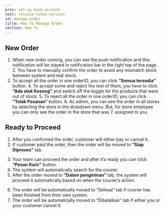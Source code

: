```yaml
---
prev: set-up-bank-account
next: release-notes-version
id: manage-order
title: How To Manage Order
section: How To
---
```


<YoutubeEmbedWrapper>
  <YoutubeEmbed
    id="rz8yh7mZVpg"
    params="v=rz8yh7mZVpg&list=PLy86Ve1I7c3iZrOzmqE16D0ZVIjoDFRQw"
    title="Qios: How to Manage Order"
  />
</YoutubeEmbedWrapper>

## New Order

<ImageWrapper>
  <FigureImage
    src="/assets/images/products/qios/image14.webp"
    alt="Qios Illustration"
    layout="responsive"
    width={720}
    height={415}
    caption={{ title: 'Figure 1.', description: 'Order Page' }}
  />
</ImageWrapper>

1. When new order coming, you can see the push notification and this notification will be stayed in notification bar in the
   right top of the page. 2. You have to manually confirm the order to avoid any mismatch stock between system and real stock.
2. To accept all the order in one orderID, you can click **“Semua tersedia”** button. 4. To accept some and reject the rest
   of them, you have to click **“Ada stok Kosong”** and switch off the toggle for the products that were out of stock. 5. To
   reject all the order in one orderID, you can click **“Tolak Pesanan”** button. 6. As admin, you can see the order in all
   stores by selecting the store in the dropdown menu. But, for store employee you can only see the order in the store that
   was 7. assigned to you.

## Ready to Proceed

1. After you confirmed the order, customer will either pay or cancel it.
2. If customer paid the order, then the order will be moved to **“Siap Diproses”** tab.

<ImageWrapper>
  <FigureImage
    src="/assets/images/products/qios/image15.webp"
    alt="Qios Illustration"
    layout="responsive"
    width={720}
    height={370}
    caption={{ title: 'Figure 2.', description: 'Order Paid and Ready to Proceed' }}
  />
</ImageWrapper>

3. Your team can proceed the order and after it’s ready you can click **“Pesan Kurir”** button.
4. The system will automatically search for the courier.
5. After the order moved to **“Dalam pengiriman”** tab, the system will proceed it automatically based on when the courier’s action.

<ImageWrapper>
  <FigureImage
    src="/assets/images/products/qios/image16.webp"
    alt="Qios Illustration"
    layout="responsive"
    width={720}
    height={370}
    caption={{ title: 'Figure 3.', description: 'Order Paid' }}
  />
</ImageWrapper>

6. The order will be automatically moved to “Selesai” tab if courier has been finished from their own system.
7. The order will be automatically moved to “Dibatalkan” tab if either you or your customer cancel it.
